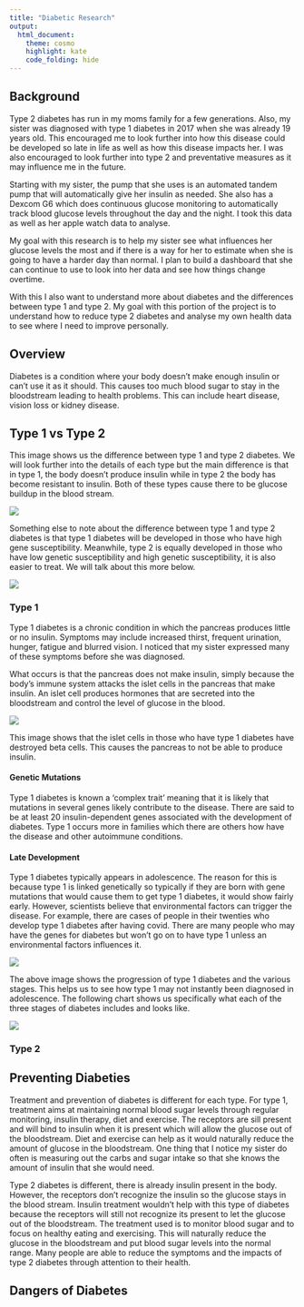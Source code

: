 ```yaml
---
title: "Diabetic Research"
output: 
  html_document:
    theme: cosmo
    highlight: kate
    code_folding: hide
---
```


## Background

Type 2 diabetes has run in my moms family for a few generations. Also, my sister was diagnosed with type 1 diabetes in 2017 when she was already 19 years old. This encouraged me to look further into how this disease could be developed so late in life as well as how this disease impacts her. I was also encouraged to look further into type 2 and preventative measures as it may influence me in the future.

Starting with my sister, the pump that she uses is an automated tandem pump that will automatically give her insulin as needed. She also has a Dexcom G6 which does continuous glucose monitoring to automatically track blood glucose levels throughout the day and the night. I took this data as well as her apple watch data to analyse.

My goal with this research is to help my sister see what influences her glucose levels the most and if there is a way for her to estimate when she is going to have a harder day than normal. I plan to build a dashboard that she can continue to use to look into her data and see how things change overtime.

With this I also want to understand more about diabetes and the differences between type 1 and type 2. My goal with this portion of the project is to understand how to reduce type 2 diabetes and analyse my own health data to see where I need to improve personally.

## Overview

Diabetes is a condition where your body doesn't make enough insulin or can't use it as it should. This causes too much blood sugar to stay in the bloodstream leading to health problems. This can include heart disease, vision loss or kidney disease. 

## Type 1 vs Type 2

This image shows us the difference between type 1 and type 2 diabetes. We will look further into the details of each type but the main difference is that in type 1, the body doesn't produce insulin while in type 2 the body has become resistant to insulin. Both of these types cause there to be glucose buildup in the blood stream.

![ ](type1vstype2.jpg)

Something else to note about the difference between type 1 and type 2 diabetes is that type 1 diabetes will be developed in those who have high gene susceptibility. Meanwhile, type 2 is equally developed in those who have low genetic susceptibility and high genetic susceptibility, it is also easier to treat. We will talk about this more below. 

![ ](genetics.jpg)

### Type 1

Type 1 diabetes is a chronic condition in which the pancreas produces little or no insulin. Symptoms may include increased thirst, frequent urination, hunger, fatigue and blurred vision. I noticed that my sister expressed many of these symptoms before she was diagnosed. 

What occurs is that the pancreas does not make insulin, simply because the body's immune system attacks the islet cells in the pancreas that make insulin. An islet cell produces hormones that are secreted into the bloodstream and control the level of glucose in the blood. 

![ ](descriptive-illustration-pancreas-pancreatic-islets-260nw-454470670.webp)

This image shows that the islet cells in those who have type 1 diabetes have destroyed beta cells. This causes the pancreas to not be able to produce insulin. 

#### Genetic Mutations

Type 1 diabetes is known a 'complex trait' meaning that it is likely that mutations in several genes likely contribute to the disease. There are said to be at least 20 insulin-dependent genes associated with the development of diabetes. Type 1 occurs more in families which there are others how have the disease and other autoimmune conditions.

#### Late Development

Type 1 diabetes typically appears in adolescence. The reason for this is because type 1 is linked genetically so typically if they are born with gene mutations that would cause them to get type 1 diabetes, it would show fairly early. However, scientists believe that environmental factors can trigger the disease. For example, there are cases of people in their twenties who develop type 1 diabetes after having covid. There are many people who may have the genes for diabetes but won't go on to have type 1 unless an environmental factors influences it. 

![ ](t1_disease_progression.jpg)

The above image shows the progression of type 1 diabetes and the various stages. This helps us to see how type 1 may not instantly been diagnosed in adolescence. The following chart shows us specifically what each of the three stages of diabetes includes and looks like. 

![ ](t1stages.webp)

### Type 2


## Preventing Diabeties

Treatment and prevention of diabetes is different for each type. For type 1, treatment aims at maintaining normal blood sugar levels through regular monitoring, insulin therapy, diet and exercise. The receptors are sill present and will bind to insulin when it is present which will allow the glucose out of the bloodstream. Diet and exercise can help as it would naturally reduce the amount of glucose in the bloodstream. One thing that I notice my sister do often is measuring out the carbs and sugar intake so that she knows the amount of insulin that she would need.

Type 2 diabetes is different, there is already insulin present in the body. However, the receptors don't recognize the insulin so the glucose stays in the blood stream. Insulin treatment wouldn't help with this type of diabetes because the receptors will still not recognize its present to let the glucose out of the bloodstream. The treatment used is to monitor blood sugar and to focus on healthy eating and exercising. This will naturally reduce the glucose in the bloodstream and put blood sugar levels into the normal range. Many people are able to reduce the symptoms and the impacts of type 2 diabetes through attention to their health.

## Dangers of Diabetes

